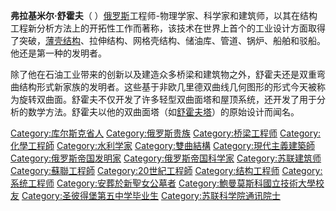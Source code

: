 {{Unreferenced|time=2020-10-28T09:37:29+00:00}}
'''弗拉基米尔·舒霍夫'''（{{lang-ru|Влади́мир Григо́рьевич Шу́хов}}  {{bd|1853年|8月28日|1939年|2月2日}}）[[俄罗斯|俄罗斯]]工程师-物理学家、科学家和建筑师，以其在结构工程新分析方法上的开拓性工作而著称，该技术在世界上首个{{le|双曲面结构|Hyperboloid structure}}的工业设计方面取得了突破，{{le|斜肋构架|Diagrid}}[[薄壳结构|薄壳结构]]、拉伸结构、网格壳结构、储油库、管道、锅炉、船舶和驳船。他还是第一种{{le|舒霍夫裂化过程|Shukhov cracking process|裂化方法}}的发明者。

除了他在石油工业带来的创新以及建造众多桥梁和建筑物之外，舒霍夫还是双重弯曲结构形式新家族的发明者。这些基于非欧几里德双曲线几何图形的形式今天被称为旋转双曲面。舒霍夫不仅开发了许多轻型双曲面塔和屋顶系统，还开发了用于分析的数学方法。舒霍夫以他的双曲面塔（如[[舒霍夫塔|舒霍夫塔]]）的原始设计而闻名。

[[Category:库尔斯克省人|Category:库尔斯克省人]]
[[Category:俄罗斯贵族|Category:俄罗斯贵族]]
[[Category:桥梁工程师|Category:桥梁工程师]]
[[Category:化學工程師|Category:化學工程師]]
[[Category:水利学家|Category:水利学家]]
[[Category:雙曲結構|Category:雙曲結構]]
[[Category:現代主義建築師|Category:現代主義建築師]]
[[Category:俄罗斯帝国发明家|Category:俄罗斯帝国发明家]]
[[Category:俄罗斯帝国科学家|Category:俄罗斯帝国科学家]]
[[Category:苏联建筑师|Category:苏联建筑师]]
[[Category:蘇聯工程師|Category:蘇聯工程師]]
[[Category:20世紀工程師|Category:20世紀工程師]]
[[Category:结构工程师|Category:结构工程师]]
[[Category:系统工程师|Category:系统工程师]]
[[Category:安葬於新聖女公墓者|Category:安葬於新聖女公墓者]]
[[Category:鮑曼莫斯科國立技術大學校友|Category:鮑曼莫斯科國立技術大學校友]]
[[Category:圣彼得堡第五中学毕业生|Category:圣彼得堡第五中学毕业生]]
[[Category:苏联科学院通讯院士|Category:苏联科学院通讯院士]]
